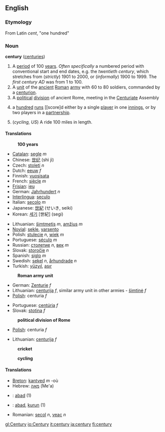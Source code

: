==English==
===Etymology===
From Latin ''cent'', "one hundred"

===Noun===
'''century''' ([[centuries]])

# A [[period]] of 100 [[year]]s.  ''Often specifically'' a numbered period with conventional start and end dates, e.g. the ''twentieth century'', which stretches from (''strictly'') 1901 to 2000, or (''informally'') 1900 to 1999.  The ''first century AD'' was from 1 to 100.
# A [[unit]] of the [[ancient]] [[Roman]] [[army]] with 60 to 80 soldiers, commanded by a [[centurion]].
# A [[political]] [[division]] of ancient Rome, meeting in the [[Centuriate]] Assembly
# {{Cricket}} a [[hundred]] [[run]]s [[score]d either by a single [[player]] in one [[innings]], or by two players in a [[partnership]].
# (''cycling, US'') A ride 100 miles in length.

====Translations====
:'''100 years'''
{{top}}
*[[Catalan]]: [[segle]] ''m''
*Chinese: [[世纪]] (shì jì)
*Czech: [[století]] ''n''
*Dutch: [[eeuw]] ''f''
*Finnish: [[vuosisata]]
*French: [[siècle]] ''m''
*[[Frisian]]: [[ieu]]
*German: [[Jahrhundert]] ''n''
*[[Interlingua]]: [[seculo]]
*Italian: [[secolo]] ''m''
*Japanese: [[世紀]] (せいき, seiki)
*Korean: [[세기]] [世紀] (segi)
{{mid}}
*Lithuanian: [[šimtmetis]] ''m'', [[amžius]] ''m''
*[[Novial]]: [[sekle]], [[yarsento]]
*Polish: [[stulecie]] ''n'', [[wiek]] ''m''
*Portuguese: [[século]] ''m''
*Russian: [[столетие]] ''n'', [[век]] ''m''
*Slovak: [[storočie]] ''n''
*Spanish: [[siglo]] ''m''
*Swedish: [[sekel]] ''n'', [[århundrade]] ''n''
*Turkish: [[yüzyıl]], [[asır]]
{{bottom}}

:'''Roman army unit'''
{{top}}
*German: [[Zenturie]] ''f''
*Lithuanian: [[centurija]] ''f'', similar army unit in other armies - [[šimtinė]] ''f''
*[[Polish]]: centuria ''f''
{{mid}}
*Portuguese: [[centúria]] ''f''
*Slovak: [[stotina#Slovak|stotina]] ''f''
{{bottom}}

:'''political division of Rome'''
{{top}}
*[[Polish]]: centuria ''f''
{{mid}}
*Lithuanian: [[centurija]] ''f''
{{bottom}}

:'''cricket'''
{{top}}
{{mid}}
{{bottom}}

:'''cycling'''
{{top}}
{{mid}}
{{bottom}}

====Translations====
*[[Breton]]: [[kantved]] ''m'' -où
*Hebrew: [[מאה]] (Me'a)
*{{id}}: [[abad]] (1)
*{{ms}}: [[abad]], [[kurun]] (1)
*Romanian: [[secol]] ''n'', [[veac]] ''n''

[[gl:Century]]
[[io:Century]]
[[it:century]]
[[ja:century]]
[[fi:century]]